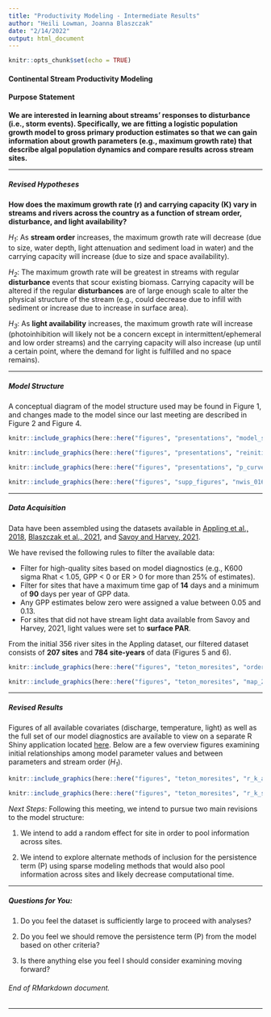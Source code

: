 ```yaml
---
title: "Productivity Modeling - Intermediate Results"
author: "Heili Lowman, Joanna Blaszczak"
date: "2/14/2022"
output: html_document
---
```


```r
knitr::opts_chunk$set(echo = TRUE)
```

#### Continental Stream Productivity Modeling

#### Purpose Statement

**We are interested in learning about streams' responses to disturbance (i.e., storm events). Specifically, we are fitting a logistic population growth model to gross primary production estimates so that we can gain information about growth parameters (e.g., maximum growth rate) that describe algal population dynamics and compare results across stream sites.**

***

##### Revised Hypotheses

**How does the maximum growth rate (r) and carrying capacity (K) vary in streams and rivers across the country as a function of stream order, disturbance, and light availability?**

*H~1~*: As **stream order** increases, the maximum growth rate will decrease (due to size, water depth, light attenuation and sediment load in water) and the carrying capacity will increase (due to size and space availability).

*H~2~*: The maximum growth rate will be greatest in streams with regular **disturbance** events that scour existing biomass. Carrying capacity will be altered if the regular **disturbances** are of large enough scale to alter the physical structure of the stream (e.g., could decrease due to infill with sediment or increase due to increase in surface area).

*H~3~*: As **light availability** increases, the maximum growth rate will increase (photoinhibition will likely not be a concern except in intermittent/ephemeral and low order streams) and the carrying capacity will also increase (up until a certain point, where the demand for light is fulfilled and no space remains).

***

##### Model Structure

A conceptual diagram of the model structure used may be found in Figure 1, and changes made to the model since our last meeting are described in Figure 2 and Figure 4.

```r

knitr::include_graphics(here::here("figures", "presentations", "model_screenshot.png"))

```

```r

knitr::include_graphics(here::here("figures", "presentations", "reinitialization_screenshot.png"))

```

```r

knitr::include_graphics(here::here("figures", "presentations", "p_curves.png"))

```

```r

knitr::include_graphics(here::here("figures", "supp_figures", "nwis_01608500_02266300_with_without_P.png"))

```

***

##### Data Acquisition

Data have been assembled using the datasets available in [Appling et al., 2018](https://www.sciencebase.gov/catalog/item/59bff507e4b091459a5e0982), [Blaszczak et al., 2021](https://www.sciencebase.gov/catalog/item/606f60afd34ef99870188ee5), and [Savoy and Harvey, 2021](https://www.sciencebase.gov/catalog/item/5f974adfd34e198cb77db168).

We have revised the following rules to filter the available data:

- Filter for high-quality sites based on model diagnostics (e.g., K600 sigma Rhat < 1.05, GPP < 0 or ER > 0 for more than 25% of estimates).
- Filter for sites that have a maximum time gap of **14** days and a minimum of **90** days per year of GPP data.
- Any GPP estimates below zero were assigned a value between 0.05 and 0.13.
- For sites that did not have stream light data available from Savoy and Harvey, 2021, light values were set to **surface PAR**.

From the initial 356 river sites in the Appling dataset, our filtered dataset consists of **207 sites** and **784 site-years** of data (Figures 5 and 6).

```r

knitr::include_graphics(here::here("figures", "teton_moresites", "order_years_207sites.png"))

```

```r

knitr::include_graphics(here::here("figures", "teton_moresites", "map_207sites.png"))

```

***

##### Revised Results

Figures of all available covariates (discharge, temperature, light) as well as the full set of our model diagnostics are available to view on a separate R Shiny application located [here](https://hlowman.shinyapps.io/shiny/). Below are a few overview figures examining initial relationships among model parameter values and between parameters and stream order (*H~1~*).

```r

knitr::include_graphics(here::here("figures", "teton_moresites", "r_k_allsites_bothmodels_cc.jpg"))

```

```r

knitr::include_graphics(here::here("figures", "teton_moresites", "r_k_strord2.jpg"))

```

*Next Steps:* Following this meeting, we intend to pursue two main revisions to the model structure:

(1) We intend to add a random effect for site in order to pool information across sites.

(2) We intend to explore alternate methods of inclusion for the persistence term (P) using sparse modeling methods that would also pool information across sites and likely decrease computational time.

***

##### Questions for You:

(1) Do you feel the dataset is sufficiently large to proceed with analyses?

(2) Do you feel we should remove the persistence term (P) from the model based on other criteria?

(3) Is there anything else you feel I should consider examining moving forward?

###### End of RMarkdown document.

***
